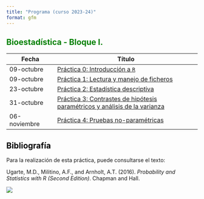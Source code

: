 ---
title: "Programa (curso 2023-24)"
format: gfm
---

## Bioestadí­stica - Bloque I. {style="color: green"}

| Fecha        | Tí­tulo                                                                                         |
|------------------|------------------------------------------------------|
| 09-octubre   | [Práctica 0: Introducción a `R`](./Practica0.html)                                             |
| 09-octubre   | [Práctica 1: Lectura y manejo de ficheros](./Practica1.html)                                   |
| 23-octubre   | [Práctica 2: Estadística descriptiva](./Practica2.html)                                        |
| 31-octubre   | [Práctica 3: Contrastes de hipótesis paramétricos y análisis de la varianza](./Practica3.html) |
| 06-noviembre | [Práctica 4: Pruebas no-paramétricas](./Practica4.html)                                        |

## Bibliografía {style="color: black"}

Para la realización de esta práctica, puede consultarse el texto:

Ugarte, M.D., Militino, A.F., and Arnholt, A.T. (2016). *Probability and Statistics with R (Second Edition)*. Chapman and Hall.

![](img/PASWR2.jpg)
